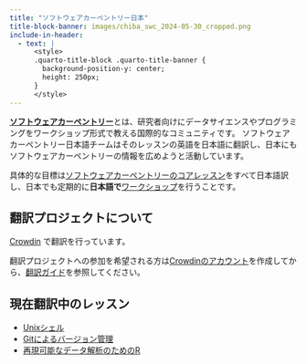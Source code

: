 ```yaml
---
title: "ソフトウェアカーペントリー日本"
title-block-banner: images/chiba_swc_2024-05-30_cropped.png
include-in-header:
  - text: |
      <style>
      .quarto-title-block .quarto-title-banner {
        background-position-y: center;
        height: 250px;
      }
      </style>
---
```


**[ソフトウェアカーペントリー](https://software-carpentry.org/)**とは、研究者向けにデータサイエンスやプログラミングをワークショップ形式で教える国際的なコミュニティです。
ソフトウェアカーペントリー日本語チームはそのレッスンの英語を日本語に翻訳し、日本にもソフトウェアカーペントリーの情報を広めようと活動しています。

具体的な目標は[ソフトウェアカーペントリーのコアレッスン](https://software-carpentry.org/lessons/)をすべて日本語訳し、日本でも定期的に**日本語で**[ワークショップ](https://software-carpentry.org/workshops/)を行うことです。

## 翻訳プロジェクトについて

[Crowdin](https://carpentries.crowdin.com/u) で翻訳を行っています。

翻訳プロジェクトへの参加を希望される方は[Crowdinのアカウント](https://accounts.crowdin.com/carpentries/login)を作成してから、[翻訳ガイド](quickguide.qmd)を参照してください。

## 現在翻訳中のレッスン

- [Unixシェル ](https://swcarpentry-ja.github.io/shell-novice/)
- [Gitによるバージョン管理](https://swcarpentry-ja.github.io/git-novice/)
- [再現可能なデータ解析のためのR](https://swcarpentry-ja.github.io/r-novice-gapminder/)

